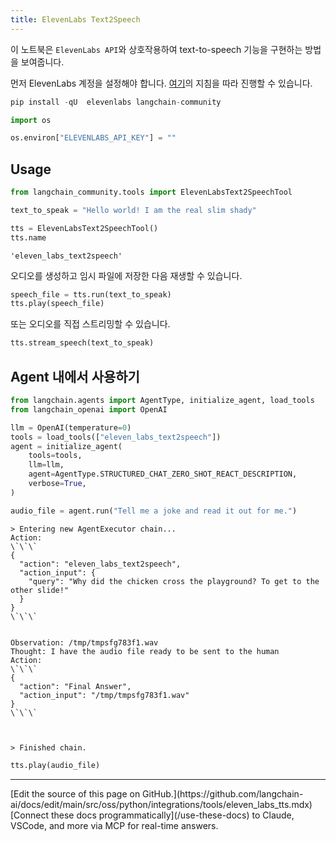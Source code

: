 ```yaml
---
title: ElevenLabs Text2Speech
---
```


이 노트북은 `ElevenLabs API`와 상호작용하여 text-to-speech 기능을 구현하는 방법을 보여줍니다.

먼저 ElevenLabs 계정을 설정해야 합니다. [여기](https://docs.elevenlabs.io/welcome/introduction)의 지침을 따라 진행할 수 있습니다.

```python
pip install -qU  elevenlabs langchain-community
```

```python
import os

os.environ["ELEVENLABS_API_KEY"] = ""
```

## Usage

```python
from langchain_community.tools import ElevenLabsText2SpeechTool

text_to_speak = "Hello world! I am the real slim shady"

tts = ElevenLabsText2SpeechTool()
tts.name
```

```output
'eleven_labs_text2speech'
```

오디오를 생성하고 임시 파일에 저장한 다음 재생할 수 있습니다.

```python
speech_file = tts.run(text_to_speak)
tts.play(speech_file)
```

또는 오디오를 직접 스트리밍할 수 있습니다.

```python
tts.stream_speech(text_to_speak)
```

## Agent 내에서 사용하기

```python
from langchain.agents import AgentType, initialize_agent, load_tools
from langchain_openai import OpenAI
```

```python
llm = OpenAI(temperature=0)
tools = load_tools(["eleven_labs_text2speech"])
agent = initialize_agent(
    tools=tools,
    llm=llm,
    agent=AgentType.STRUCTURED_CHAT_ZERO_SHOT_REACT_DESCRIPTION,
    verbose=True,
)
```

```python
audio_file = agent.run("Tell me a joke and read it out for me.")
```

```output
> Entering new AgentExecutor chain...
Action:
\`\`\`
{
  "action": "eleven_labs_text2speech",
  "action_input": {
    "query": "Why did the chicken cross the playground? To get to the other slide!"
  }
}
\`\`\`


Observation: /tmp/tmpsfg783f1.wav
Thought: I have the audio file ready to be sent to the human
Action:
\`\`\`
{
  "action": "Final Answer",
  "action_input": "/tmp/tmpsfg783f1.wav"
}
\`\`\`



> Finished chain.
```

```python
tts.play(audio_file)
```

---

<Callout icon="pen-to-square" iconType="regular">
    [Edit the source of this page on GitHub.](https://github.com/langchain-ai/docs/edit/main/src/oss/python/integrations/tools/eleven_labs_tts.mdx)
</Callout>
<Tip icon="terminal" iconType="regular">
    [Connect these docs programmatically](/use-these-docs) to Claude, VSCode, and more via MCP for    real-time answers.
</Tip>
